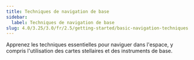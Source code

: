 ```yaml
---
title: Techniques de navigation de base
sidebar:
  label: Techniques de navigation de base
slug: 4.0/3.25/3.0/fr/2.5/getting-started/basic-navigation-techniques
---
```


Apprenez les techniques essentielles pour naviguer dans l'espace, y compris l'utilisation des cartes stellaires et des instruments de base.
